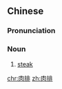 ==Chinese==
{{zh-forms}}

===Pronunciation===
{{zh-pron
|m=ròupái
|cat=n
}}

===Noun===
{{zh-noun}}

# [[steak]]

[[chr:肉排]]
[[zh:肉排]]